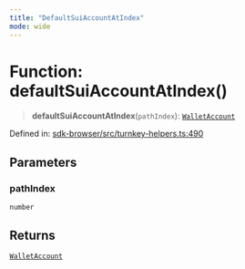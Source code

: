 ```yaml
---
title: "DefaultSuiAccountAtIndex"
mode: wide
---
```

  
# Function: defaultSuiAccountAtIndex()

> **defaultSuiAccountAtIndex**(`pathIndex`): [`WalletAccount`](../WalletAccount/readme)

Defined in: [sdk-browser/src/turnkey-helpers.ts:490](https://github.com/tkhq/sdk/blob/94193410cf3571aa019a0b9408107eeb43e39e16/packages/sdk-browser/src/turnkey-helpers.ts#L490)

## Parameters

### pathIndex

`number`

## Returns

[`WalletAccount`](../WalletAccount/readme)
